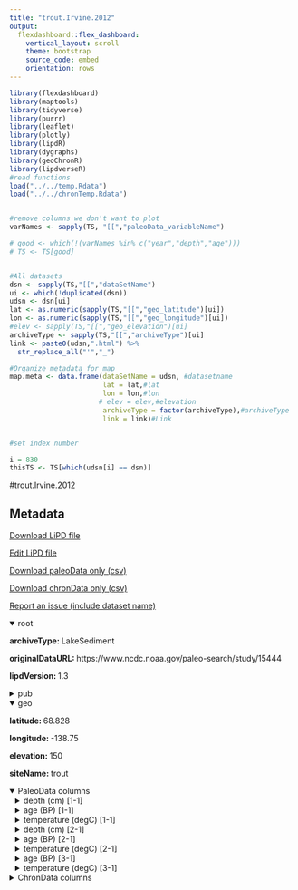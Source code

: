 ```yaml
---
title: "trout.Irvine.2012"
output: 
  flexdashboard::flex_dashboard:
    vertical_layout: scroll
    theme: bootstrap
    source_code: embed
    orientation: rows
---
```


```r
library(flexdashboard)
library(maptools)
library(tidyverse)
library(purrr)
library(leaflet)
library(plotly)
library(lipdR)
library(dygraphs)
library(geoChronR)
library(lipdverseR)
#read functions
load("../../temp.Rdata")
load("../../chronTemp.Rdata")


#remove columns we don't want to plot
varNames <- sapply(TS, "[[","paleoData_variableName")

# good <- which(!(varNames %in% c("year","depth","age")))
# TS <- TS[good]


#All datasets
dsn <- sapply(TS,"[[","dataSetName")
ui <- which(!duplicated(dsn))
udsn <- dsn[ui]
lat <- as.numeric(sapply(TS,"[[","geo_latitude")[ui])
lon <- as.numeric(sapply(TS,"[[","geo_longitude")[ui])
#elev <- sapply(TS,"[[","geo_elevation")[ui]
archiveType <- sapply(TS,"[[","archiveType")[ui]
link <- paste0(udsn,".html") %>% 
  str_replace_all("'","_")

#Organize metadata for map
map.meta <- data.frame(dataSetName = udsn, #datasetname
                       lat = lat,#lat
                       lon = lon,#lon
                      # elev = elev,#elevation
                       archiveType = factor(archiveType),#archiveType
                       link = link)#Link


#set index number

i = 830
thisTS <- TS[which(udsn[i] == dsn)]
```
#trout.Irvine.2012

Metadata {.sidebar}
-------------------------------------
[Download LiPD file](trout.Irvine.2012.lpd)
            

[Edit LiPD file](http://lipd.net/playground?source=http://lipdverse.org/globalHolocene/0_25_5/trout.Irvine.2012.lpd)
            

[Download paleoData only (csv)](trout.Irvine.2012.csv)
            

[Download chronData only (csv)](trout.Irvine.2012-chron.csv)
            

[Report an issue (include dataset name)](https://github.com/nickmckay/LiPDverse/issues)

<details open style="margin-left: 0px">
<summary>root</summary>
<p style="margin-left: 0px"><strong>archiveType: </strong>LakeSediment
<p style="margin-left: 0px"><strong>originalDataURL: </strong>https://www.ncdc.noaa.gov/paleo-search/study/15444
<p style="margin-left: 0px"><strong>lipdVersion: </strong>1.3
</details>
<details>
<summary>pub</summary>
<details style="margin-left: 10px">
<summary>pub1</summary>
<p style="margin-left: 10px"><strong>author: </strong>list(list(name = "Irvine, Fonya"), list(name = "Cwynar, Les C."), list(name = "Vermaire, Jesse C."), list(name = "Rees, Andrew B. H."))
<p style="margin-left: 10px"><strong>journal: </strong>Journal of Paleolimnology
<p style="margin-left: 10px"><strong>volume: </strong>48
<p style="margin-left: 10px"><strong>title: </strong>Midge-inferred temperature reconstructions and vegetation change over the last ~15,000 years from Trout Lake, northern Yukon Territory, eastern Beringia
</details>
<details style="margin-left: 10px">
<summary>pub2</summary>
<p style="margin-left: 10px"><strong>author: </strong>list(list(name = NA))
</details>
</details>
<details open style="margin-left: 0px">
<summary>geo</summary>
<p style="margin-left: 0px"><strong>latitude: </strong>68.828
<p style="margin-left: 0px"><strong>longitude: </strong>-138.75
<p style="margin-left: 0px"><strong>elevation: </strong>150
<p style="margin-left: 0px"><strong>siteName: </strong>trout
</details>
<details open>
<summary>PaleoData columns</summary>
<details style="margin-left: 10px">
<summary>depth (cm) [1-1]</summary>
<p style="margin-left: 10px"><strong>TSid: </strong>PYT7RHJDPGD
<p style="margin-left: 10px"><strong>variableName: </strong>depth
<p style="margin-left: 10px"><strong>units: </strong>cm
</details>
<details style="margin-left: 10px">
<summary>age (BP) [1-1]</summary>
<p style="margin-left: 10px"><strong>TSid: </strong>PYTGDLSR7TM
<p style="margin-left: 10px"><strong>variableName: </strong>age
<p style="margin-left: 10px"><strong>units: </strong>BP
</details>
<details style="margin-left: 10px">
<summary>temperature (degC) [1-1]</summary>
<p style="margin-left: 10px"><strong>TSid: </strong>PYT79QPULU7
<p style="margin-left: 10px"><strong>variableName: </strong>temperature
<p style="margin-left: 10px"><strong>units: </strong>degC
<p style="margin-left: 10px"><strong>description: </strong>single core
<p style="margin-left: 10px"><strong>useInGlobalTemperatureAnalysis: </strong>FALSE
<details>
<summary>interpretation</summary>
<details style="margin-left: 20px">
<summary>1</summary>
<p style="margin-left: 20px"><strong>interpDirection: </strong>1
<p style="margin-left: 20px"><strong>scope: </strong>climate
<p style="margin-left: 20px"><strong>seasonality: </strong>7
<p style="margin-left: 20px"><strong>seasonalityOriginal: </strong>JUL
<p style="margin-left: 20px"><strong>variable: </strong>T
<p style="margin-left: 20px"><strong>variableDetail: </strong>air@surface
</details>
</details>
</details>
<details style="margin-left: 10px">
<summary>depth (cm) [2-1]</summary>
<p style="margin-left: 10px"><strong>TSid: </strong>PYTGGH4TZED
<p style="margin-left: 10px"><strong>variableName: </strong>depth
<p style="margin-left: 10px"><strong>units: </strong>cm
</details>
<details style="margin-left: 10px">
<summary>age (BP) [2-1]</summary>
<p style="margin-left: 10px"><strong>TSid: </strong>PYT256U1G5C
<p style="margin-left: 10px"><strong>variableName: </strong>age
<p style="margin-left: 10px"><strong>units: </strong>BP
</details>
<details style="margin-left: 10px">
<summary>temperature (degC) [2-1]</summary>
<p style="margin-left: 10px"><strong>TSid: </strong>PYT2264KMU9
<p style="margin-left: 10px"><strong>variableName: </strong>temperature
<p style="margin-left: 10px"><strong>units: </strong>degC
<p style="margin-left: 10px"><strong>description: </strong>single core
<p style="margin-left: 10px"><strong>useInGlobalTemperatureAnalysis: </strong>FALSE
<details>
<summary>interpretation</summary>
<details style="margin-left: 20px">
<summary>1</summary>
<p style="margin-left: 20px"><strong>interpDirection: </strong>1
<p style="margin-left: 20px"><strong>scope: </strong>climate
<p style="margin-left: 20px"><strong>seasonality: </strong>7
<p style="margin-left: 20px"><strong>seasonalityOriginal: </strong>JUL
<p style="margin-left: 20px"><strong>variable: </strong>T
<p style="margin-left: 20px"><strong>variableDetail: </strong>air@surface
</details>
</details>
</details>
<details style="margin-left: 10px">
<summary>age (BP) [3-1]</summary>
<p style="margin-left: 10px"><strong>TSid: </strong>PYTWX1JOB5X
<p style="margin-left: 10px"><strong>variableName: </strong>age
<p style="margin-left: 10px"><strong>units: </strong>BP
</details>
<details style="margin-left: 10px">
<summary>temperature (degC) [3-1]</summary>
<p style="margin-left: 10px"><strong>TSid: </strong>PYTD948WIQW
<p style="margin-left: 10px"><strong>variableName: </strong>temperature
<p style="margin-left: 10px"><strong>units: </strong>degC
<p style="margin-left: 10px"><strong>description: </strong>combined cores
<p style="margin-left: 10px"><strong>useInGlobalTemperatureAnalysis: </strong>FALSE
<details>
<summary>interpretation</summary>
<details style="margin-left: 20px">
<summary>1</summary>
<p style="margin-left: 20px"><strong>interpDirection: </strong>1
<p style="margin-left: 20px"><strong>scope: </strong>climate
<p style="margin-left: 20px"><strong>seasonality: </strong>7
<p style="margin-left: 20px"><strong>seasonalityOriginal: </strong>JUL
<p style="margin-left: 20px"><strong>variable: </strong>T
<p style="margin-left: 20px"><strong>variableDetail: </strong>air@surface
</details>
</details>
</details>
<details>
<summary>ChronData columns</summary>
<details style="margin-left: 10px">
<summary>age (bp) [1-1]</summary>
<p style="margin-left: 10px"><strong>TSid: </strong>PYTIXI7VC0C
<p style="margin-left: 10px"><strong>variableName: </strong>age
<p style="margin-left: 10px"><strong>units: </strong>bp
</details>
<details style="margin-left: 10px">
<summary>depth (cm) [1-1]</summary>
<p style="margin-left: 10px"><strong>TSid: </strong>PYTMRVBIIG2
<p style="margin-left: 10px"><strong>variableName: </strong>depth
<p style="margin-left: 10px"><strong>units: </strong>cm
</details>
<details style="margin-left: 10px">
<summary>depth_top (mm) [1-1]</summary>
<p style="margin-left: 10px"><strong>TSid: </strong>PYT1NF639IZ
<p style="margin-left: 10px"><strong>variableName: </strong>depth_top
<p style="margin-left: 10px"><strong>units: </strong>mm
</details>
<details style="margin-left: 10px">
<summary>depth_bot (mm) [1-1]</summary>
<p style="margin-left: 10px"><strong>TSid: </strong>PYTGZGRKK2U
<p style="margin-left: 10px"><strong>variableName: </strong>depth_bot
<p style="margin-left: 10px"><strong>units: </strong>mm
</details>
<details style="margin-left: 10px">
<summary>age14C (bp) [1-1]</summary>
<p style="margin-left: 10px"><strong>TSid: </strong>PYTNWMS0VG3
<p style="margin-left: 10px"><strong>variableName: </strong>age14C
<p style="margin-left: 10px"><strong>units: </strong>bp
</details>
<details style="margin-left: 10px">
<summary>age_error (1_s) [1-1]</summary>
<p style="margin-left: 10px"><strong>TSid: </strong>PYTJIC17WV7
<p style="margin-left: 10px"><strong>variableName: </strong>age_error
<p style="margin-left: 10px"><strong>units: </strong>1_s
</details>
<details style="margin-left: 10px">
<summary>cal_age_error (2s) [1-1]</summary>
<p style="margin-left: 10px"><strong>TSid: </strong>PYTMFW8OVGP
<p style="margin-left: 10px"><strong>variableName: </strong>cal_age_error
<p style="margin-left: 10px"><strong>units: </strong>2s
</details>
<details style="margin-left: 10px">
<summary>sample_id () [1-1]</summary>
<p style="margin-left: 10px"><strong>TSid: </strong>PYTHFCVAATN
<p style="margin-left: 10px"><strong>variableName: </strong>sample_id
</details>
<details style="margin-left: 10px">
<summary>thickness (mm) [1-1]</summary>
<p style="margin-left: 10px"><strong>TSid: </strong>PYT3MU9OD8U
<p style="margin-left: 10px"><strong>variableName: </strong>thickness
<p style="margin-left: 10px"><strong>units: </strong>mm
</details>
<details style="margin-left: 10px">
<summary>age (bp) [2-1]</summary>
<p style="margin-left: 10px"><strong>TSid: </strong>PYT1PINY0CM
<p style="margin-left: 10px"><strong>variableName: </strong>age
<p style="margin-left: 10px"><strong>units: </strong>bp
</details>
<details style="margin-left: 10px">
<summary>depth (cm) [2-1]</summary>
<p style="margin-left: 10px"><strong>TSid: </strong>PYTMZ1VW1LK
<p style="margin-left: 10px"><strong>variableName: </strong>depth
<p style="margin-left: 10px"><strong>units: </strong>cm
</details>
<details style="margin-left: 10px">
<summary>depth_top (mm) [2-1]</summary>
<p style="margin-left: 10px"><strong>TSid: </strong>PYTBLSIQ01J
<p style="margin-left: 10px"><strong>variableName: </strong>depth_top
<p style="margin-left: 10px"><strong>units: </strong>mm
</details>
<details style="margin-left: 10px">
<summary>depth_bot (mm) [2-1]</summary>
<p style="margin-left: 10px"><strong>TSid: </strong>PYTON8UFSW9
<p style="margin-left: 10px"><strong>variableName: </strong>depth_bot
<p style="margin-left: 10px"><strong>units: </strong>mm
</details>
<details style="margin-left: 10px">
<summary>age14C (bp) [2-1]</summary>
<p style="margin-left: 10px"><strong>TSid: </strong>PYTIXDQZMPO
<p style="margin-left: 10px"><strong>variableName: </strong>age14C
<p style="margin-left: 10px"><strong>units: </strong>bp
</details>
<details style="margin-left: 10px">
<summary>age_error (1_s) [2-1]</summary>
<p style="margin-left: 10px"><strong>TSid: </strong>PYTXIGUW6YT
<p style="margin-left: 10px"><strong>variableName: </strong>age_error
<p style="margin-left: 10px"><strong>units: </strong>1_s
</details>
<details style="margin-left: 10px">
<summary>cal_age_error (2s) [2-1]</summary>
<p style="margin-left: 10px"><strong>TSid: </strong>PYTFBXJ2PR9
<p style="margin-left: 10px"><strong>variableName: </strong>cal_age_error
<p style="margin-left: 10px"><strong>units: </strong>2s
</details>
<details style="margin-left: 10px">
<summary>sample_id () [2-1]</summary>
<p style="margin-left: 10px"><strong>TSid: </strong>PYT9Y3KGG9J
<p style="margin-left: 10px"><strong>variableName: </strong>sample_id
</details>
<details style="margin-left: 10px">
<summary>thickness (mm) [2-1]</summary>
<p style="margin-left: 10px"><strong>TSid: </strong>PYTU0F9NPY5
<p style="margin-left: 10px"><strong>variableName: </strong>thickness
<p style="margin-left: 10px"><strong>units: </strong>mm
</details>
<details style="margin-left: 10px">
<summary>age_type () [2-1]</summary>
<p style="margin-left: 10px"><strong>TSid: </strong>PYTCF86WDUG
<p style="margin-left: 10px"><strong>variableName: </strong>age_type
</details>
<details style="margin-left: 10px">
<summary>rejected_dates () [2-1]</summary>
<p style="margin-left: 10px"><strong>TSid: </strong>PYTSNRTFHAP
<p style="margin-left: 10px"><strong>variableName: </strong>rejected_dates
</details>
<details style="margin-left: 10px">
<summary>material_dated () [2-1]</summary>
<p style="margin-left: 10px"><strong>TSid: </strong>PYTUEVS53OZ
<p style="margin-left: 10px"><strong>variableName: </strong>material_dated
</details>

Row {.tabset .tabset-fade}
-----------------------------------------------------------------------

### Sitemap

```r
  map.meta.split <- split(map.meta, map.meta$archiveType)


factpal <- colorFactor("Paired",map.meta$archiveType)
buff <- 15
l <- leaflet() %>% 
  addTiles() %>% 
  fitBounds(map.meta$lon[i]-buff,map.meta$lat[i]-buff,map.meta$lon[i]+buff,map.meta$lat[i]+buff)
  

  
  
names(map.meta.split) %>%
  purrr::walk( function(df) {
    l <<- l %>%
      addMarkers(data=map.meta.split[[df]],
                 lng=~lon, lat=~lat,
                 label=~as.character(archiveType),
                 popup=~paste(str_c('Dataset: <a href="',link,'">',dataSetName,'</a>'),
                                 # str_c("Elevation: ",elev),
                                  str_c("Archive Type: ",archiveType),
                                  sep = "<br>"),
                 group = df,
                 clusterOptions = markerClusterOptions(removeOutsideVisibleBounds = F),
                 labelOptions = labelOptions(noHide = F,
                                             direction = 'auto'))
  })

l %>%
  addLayersControl(position = "bottomleft",
    overlayGroups = names(map.meta.split),
    options = layersControlOptions(collapsed = FALSE,
                                   opacity = 0.8)
  )
```

### Search the LiPDverse (Beta! doesn't work well yet)
```r
#Add google search bar
htmltools::includeHTML("../../googleSearchChunk.html")
```


Row {.tabset .tabset-fade}
-----------------------------------------------------------------------

### temperature (degC) [1-1]
```r
plotCol(thisTS,ind = 3)
```

### temperature (degC) [2-1]
```r
plotCol(thisTS,ind = 6)
```

### temperature (degC) [3-1]
```r
plotCol(thisTS,ind = 8)
```

Row {.tabset .tabset-fade}
-----------------------------------------------------------------------

### age (bp) [1-1]
```r
plotCol(chronTS,ind = 5)
```

### depth (cm) [1-1]
```r
plotCol(chronTS,ind = 8)
```

### depth_top (mm) [1-1]
```r
plotCol(chronTS,ind = 1)
```

### depth_bot (mm) [1-1]
```r
plotCol(chronTS,ind = 2)
```

### age14C (bp) [1-1]
```r
plotCol(chronTS,ind = 3)
```

### age_error (1_s) [1-1]
```r
plotCol(chronTS,ind = 4)
```

### cal_age_error (2s) [1-1]
```r
plotCol(chronTS,ind = 6)
```

### sample_id () [1-1]
```r
plotCol(chronTS,ind = 7)
```

### thickness (mm) [1-1]
```r
plotCol(chronTS,ind = 9)
```

### age (bp) [2-1]
```r
plotCol(chronTS,ind = 14)
```

### depth (cm) [2-1]
```r
plotCol(chronTS,ind = 17)
```

### depth_top (mm) [2-1]
```r
plotCol(chronTS,ind = 10)
```

### depth_bot (mm) [2-1]
```r
plotCol(chronTS,ind = 11)
```

### age14C (bp) [2-1]
```r
plotCol(chronTS,ind = 12)
```

### age_error (1_s) [2-1]
```r
plotCol(chronTS,ind = 13)
```

### cal_age_error (2s) [2-1]
```r
plotCol(chronTS,ind = 15)
```

### sample_id () [2-1]
```r
plotCol(chronTS,ind = 16)
```

### thickness (mm) [2-1]
```r
plotCol(chronTS,ind = 18)
```

### age_type () [2-1]
```r
plotCol(chronTS,ind = 19)
```

### rejected_dates () [2-1]
```r
plotCol(chronTS,ind = 20)
```

### material_dated () [2-1]
```r
plotCol(chronTS,ind = 21)
```
